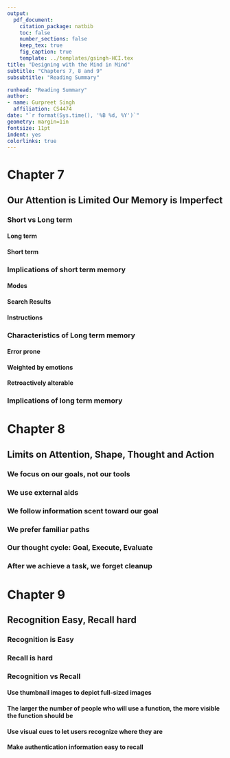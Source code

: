 ```yaml
---
output: 
  pdf_document:
    citation_package: natbib
    toc: false
    number_sections: false
    keep_tex: true
    fig_caption: true
    template: ../templates/gsingh-HCI.tex
title: "Designing with the Mind in Mind"
subtitle: "Chapters 7, 8 and 9"
subsubtitle: "Reading Summary"

runhead: "Reading Summary"
author:
- name: Gurpreet Singh
  affiliation: CS4474
date: "`r format(Sys.time(), '%B %d, %Y')`"
geometry: margin=1in
fontsize: 11pt
indent: yes
colorlinks: true
---
```


# Chapter 7

## Our Attention is Limited Our Memory is Imperfect

### Short vs Long term

#### Long term

#### Short term

### Implications of short term memory

#### Modes 

#### Search Results

#### Instructions

### Characteristics of Long term memory

#### Error prone

#### Weighted by emotions

#### Retroactively alterable

### Implications of long term memory

# Chapter 8

## Limits on Attention, Shape, Thought and Action

### We focus on our goals, not our tools

### We use external aids

### We follow information scent toward our goal

### We prefer familiar paths 

### Our thought cycle: Goal, Execute, Evaluate

### After we achieve a task, we forget cleanup

# Chapter 9

## Recognition Easy, Recall hard

### Recognition is Easy

### Recall is hard

### Recognition vs Recall

#### Use thumbnail images to depict full-sized images

#### The larger the number of people who will use a function, the more visible the function should be

#### Use visual cues to let users recognize where they are

#### Make authentication information easy to recall
